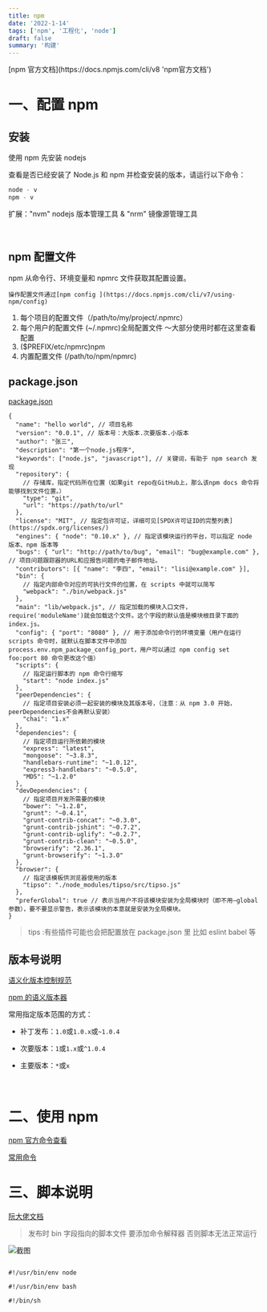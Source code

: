 ```yaml
---
title: npm
date: '2022-1-14'
tags: ['npm', '工程化', 'node']
draft: false
summary: '构建'
---
```


<TOCInline toc={props.toc} exclude="Overview" asDisclosure />
[npm 官方文档](https://docs.npmjs.com/cli/v8 'npm官方文档')

# 一、配置 npm

## 安装

使用 npm 先安装 nodejs

查看是否已经安装了 Node.js 和 npm 并检查安装的版本，请运行以下命令：

```javascript
node - v
npm - v
```

扩展："nvm" nodejs 版本管理工具 & "nrm" 镜像源管理工具

<br />

## npm 配置文件

npm 从命令行、环境变量和 npmrc 文件获取其配置设置。

```
操作配置文件通过[npm config ](https://docs.npmjs.com/cli/v7/using-npm/config)
```

1. 每个项目的配置文件（/path/to/my/project/.npmrc）
2. 每个用户的配置文件 (~/.npmrc)全局配置文件 ～大部分使用时都在这里查看配置
3. ($PREFIX/etc/npmrc)npm
4. 内置配置文件 (/path/to/npm/npmrc)

## package.json

[package.json](https://docs.npmjs.com/cli/v7/configuring-npm/package-json)

```json:常用配置解释说明
{
  "name": "hello world", // 项目名称
  "version": "0.0.1", // 版本号：大版本.次要版本.小版本
  "author": "张三",
  "description": "第一个node.js程序",
  "keywords": ["node.js", "javascript"], // 关键词，有助于 npm search 发现
  "repository": {
    // 存储库，指定代码所在位置（如果git repo在GitHub上，那么该npm docs 命令将能够找到文件位置。）
    "type": "git",
    "url": "https://path/to/url"
  },
  "license": "MIT", // 指定包许可证，详细可见[SPDX许可证ID的完整列表](https://spdx.org/licenses/)
  "engines": { "node": "0.10.x" }, // 指定该模块运行的平台，可以指定 node 版本、npm 版本等
  "bugs": { "url": "http://path/to/bug", "email": "bug@example.com" }, // 项目问题跟踪器的URL和应报告问题的电子邮件地址。
  "contributors": [{ "name": "李四", "email": "lisi@example.com" }],
  "bin": {
    // 指定内部命令对应的可执行文件的位置，在 scripts 中就可以简写
    "webpack": "./bin/webpack.js"
  },
  "main": "lib/webpack.js", // 指定加载的模块入口文件，require('moduleName')就会加载这个文件。这个字段的默认值是模块根目录下面的index.js。
  "config": { "port": "8080" }, // 用于添加命令行的环境变量（用户在运行 scripts 命令时，就默认在脚本文件中添加 process.env.npm_package_config_port，用户可以通过 npm config set foo:port 80 命令更改这个值）
  "scripts": {
    // 指定运行脚本的 npm 命令行缩写
    "start": "node index.js"
  },
  "peerDependencies": {
    // 指定项目安装必须一起安装的模块及其版本号，（注意：从 npm 3.0 开始，peerDependencies不会再默认安装）
    "chai": "1.x"
  },
  "dependencies": {
    // 指定项目运行所依赖的模块
    "express": "latest",
    "mongoose": "~3.8.3",
    "handlebars-runtime": "~1.0.12",
    "express3-handlebars": "~0.5.0",
    "MD5": "~1.2.0"
  },
  "devDependencies": {
    // 指定项目开发所需要的模块
    "bower": "~1.2.8",
    "grunt": "~0.4.1",
    "grunt-contrib-concat": "~0.3.0",
    "grunt-contrib-jshint": "~0.7.2",
    "grunt-contrib-uglify": "~0.2.7",
    "grunt-contrib-clean": "~0.5.0",
    "browserify": "2.36.1",
    "grunt-browserify": "~1.3.0"
  },
  "browser": {
    // 指定该模板供浏览器使用的版本
    "tipso": "./node_modules/tipso/src/tipso.js"
  },
  "preferGlobal": true // 表示当用户不将该模块安装为全局模块时（即不用–global参数），要不要显示警告，表示该模块的本意就是安装为全局模块。
}
```

> tips :有些插件可能也会把配置放在 package.json 里 比如 eslint babel 等

## 版本号说明

[语义化版本控制规范](https://semver.org/lang/zh-CN/)

[npm 的语义版本器](https://github.com/npm/node-semver#versions)

常用指定版本范围的方式：

- 补丁发布：`1.0`或`1.0.x`或`~1.0.4`
- 次要版本：`1`或`1.x`或`^1.0.4`
- 主要版本：`*`或`x`

  <br />

# 二、使用 npm

[npm 官方命令查看](https://docs.npmjs.com/cli/v7/commands)

[常用命令](https://zhuanlan.zhihu.com/p/122224879)

# 三、脚本说明

[阮大佬文档](https://www.ruanyifeng.com/blog/2016/10/npm_scripts.html)

> 发布时 bin 字段指向的脚本文件 要添加命令解释器 否则脚本无法正常运行

![截图](/static/images/code/headscripts.png)

```js:常见命令解释器

#!/usr/bin/env node

#!/usr/bin/env bash

#!/bin/sh

```
